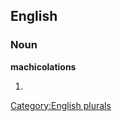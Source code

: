==English==

===Noun===
'''machicolations'''

# {{plural of|[[machicolation]]}}

[[Category:English plurals]]